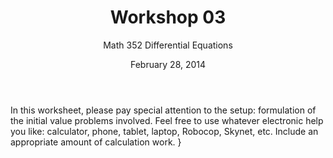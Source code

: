 % Workshop 03
% Math 352 Differential Equations
% February 28, 2014 

\setlength{\answerlinelength}{3in}

\section*{Modeling with Linear Equations}
In this worksheet, please pay special attention to the setup: formulation of the initial value problems involved. Feel free to use whatever electronic help you like: calculator, phone, tablet, laptop, Robocop, Skynet, etc. Include an appropriate amount of calculation work.
\qformat{\textbf{\thequestiontitle} \hfill}}
\begin{questions}

    \titledquestion{They see me rollin'}
    A certain college graduate borrows $\$\num{8000}$ to buy a car. The lender charges interest at an annual rate of $10\%$. Assuming that interest is compounded continuously and that the borrower makes payments continuously at a constant annual rate $k$, determine the payment rate $k$ that is required to pay off the loan in $3$ years. 

    \dwrspace{1}

    \titledquestion{Life after debt} 
    A home buyer can afford to spend no more than $\$800$/month on mortgage payments. Suppose that the annual interest rate is $9\%$ and that the term of the mortgage is $\SI{20}{y}$. Assume that interest is compounded continuously and that payments are also made continuously.

    Determine the maximum amount that this buyer can afford to borrow.

    \dwrspace{1}

\newpage

\titledquestion{Clean energy} 
A nuclear reactor sits at the bottom of a pool with volume $\SI{75000}{\kilo\liter}$. The water in the pool is not processed or filtered, so algae naturally grow in it (far enough from the reactor unit, anyway). Operators must keep this growth within reasonable and safe limits, or facility operations will be adversely affected.

\begin{parts}
    \part Suppose that, in the absence of other factors, algae reproduce in the pool at such a rate that their mass doubles every $(100/9)\ln(2)$ days.
    Formulate and solve an initial value problem that will give you the growth constant $r$. This growth constant depends only on the algae's reproductive characteristics and the conditions in the ambient environment (which, given the proximity of the reactor, are not uniformly friendly). Make the usual assumption: that the change in population is directly proportional to the current population.

    \dwrspace{1}

    \part Reactor operators use a combination of filtering and poison techniques to remove algae at a constant rate (so that the same mass of algae is removed each day). Suppose that a new regulation is going into effect right now (at~$t = 0$) that requires zero algae measured $\SI{20}{d}$ from this moment. If the mass of algae that can be removed from the pool is $\SI{400}{g/hr}$, find the greatest mass of algae that can be present at~$t = 0$ such that the facility will still be in compliance when the regulation takes effect. You will need to formulate and solve an appropriate initial value problem using the growth constant you found above. Pay attention to the setup and resist the urge to jump right to the equation for the algae mass.

    \dwrspace{3}

\end{parts}



\end{questions}

